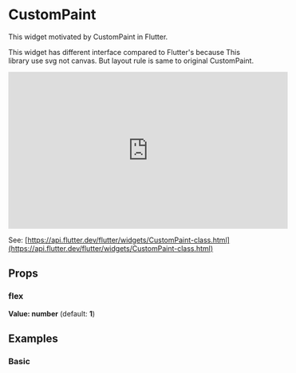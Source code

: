 
<Meta of={Stories} />

# CustomPaint

This widget motivated by CustomPaint in Flutter.

This widget has different interface compared to Flutter's because This library use svg not canvas.
But layout rule is same to original CustomPaint.

<iframe
	width="560"
	height="315"
	src="https://www.youtube.com/embed/kp14Y4uHpHs"
	title="YouTube video player"
	frameborder="0"
	allow="accelerometer; autoplay; clipboard-write; encrypted-media; gyroscope; picture-in-picture; web-share"
	allowfullscreen
></iframe>

See: [https://api.flutter.dev/flutter/widgets/CustomPaint-class.html](https://api.flutter.dev/flutter/widgets/CustomPaint-class.html)

## Props
### flex

**Value: number** (default: **1**)

## Examples

### Basic

<Story of={Stories.Basic} />
